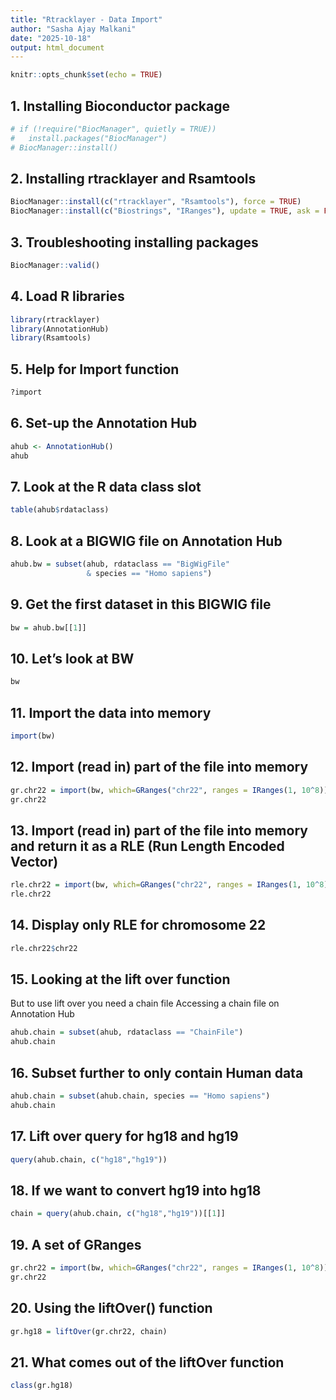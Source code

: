 ```yaml
---
title: "Rtracklayer - Data Import"
author: "Sasha Ajay Malkani"
date: "2025-10-18"
output: html_document
---
```


```r
knitr::opts_chunk$set(echo = TRUE)
```

## 1. Installing Bioconductor package

```r
# if (!require("BiocManager", quietly = TRUE))
#   install.packages("BiocManager")
# BiocManager::install()

```

## 2. Installing rtracklayer and Rsamtools

```r
BiocManager::install(c("rtracklayer", "Rsamtools"), force = TRUE)
BiocManager::install(c("Biostrings", "IRanges"), update = TRUE, ask = FALSE)

```

## 3. Troubleshooting installing packages

```r
BiocManager::valid()

```

## 4. Load R libraries

```r
library(rtracklayer)
library(AnnotationHub)
library(Rsamtools)

```

## 5. Help for Import function

```r
?import

```

## 6. Set-up the Annotation Hub

```r
ahub <- AnnotationHub()
ahub

```

## 7. Look at the R data class slot

```r
table(ahub$rdataclass)

```

## 8. Look at a BIGWIG file on Annotation Hub

```r
ahub.bw = subset(ahub, rdataclass == "BigWigFile" 
                 & species == "Homo sapiens")

```

## 9. Get the first dataset in this BIGWIG file

```r
bw = ahub.bw[[1]]

```

## 10. Let's look at BW

```r
bw

```

## 11. Import the data into memory

```r
import(bw)

```

## 12. Import (read in) part of the file into memory

```r
gr.chr22 = import(bw, which=GRanges("chr22", ranges = IRanges(1, 10^8)))
gr.chr22

```

## 13. Import (read in) part of the file into memory and return it as a RLE (Run Length Encoded Vector)

```r
rle.chr22 = import(bw, which=GRanges("chr22", ranges = IRanges(1, 10^8)), as = "Rle")
rle.chr22

```

## 14. Display only RLE for chromosome 22

```r
rle.chr22$chr22

```

## 15. Looking at the lift over function 

But to use lift over you need a chain file Accessing a chain file on Annotation Hub

```r
ahub.chain = subset(ahub, rdataclass == "ChainFile")
ahub.chain

```

## 16. Subset further to only contain Human data

```r
ahub.chain = subset(ahub.chain, species == "Homo sapiens")
ahub.chain

```

## 17. Lift over query for hg18 and hg19

```r
query(ahub.chain, c("hg18","hg19"))

```

## 18. If we want to convert hg19 into hg18

```r
chain = query(ahub.chain, c("hg18","hg19"))[[1]]

```

## 19. A set of GRanges

```r
gr.chr22 = import(bw, which=GRanges("chr22", ranges = IRanges(1, 10^8)))
gr.chr22

```

## 20. Using the liftOver() function

```r
gr.hg18 = liftOver(gr.chr22, chain)

```

## 21. What comes out of the liftOver function

```r
class(gr.hg18)

```



